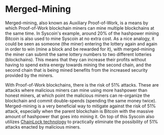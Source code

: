 # Merged-Mining

Merged-mining, also known as Auxiliary Proof-of-Work, is a means by which Proof-of-Work blockchain miners can mine multiple blockchains at the same time. In Syscoin's example, around 20% of the hashpower mining Bitcoin is also used to mine Syscoin at no extra cost. As a nice analogy, it could be seen as someone (the miner) entering the lottery again and again in order to win (mine a block and be rewarded for it), with merged-mining the miner can submit the same lottery numbers to two different lotteries (blockchains). This means that they can increase their profits without having to spend extra energy towards mining the second chain, and the second chain that is being mined benefits from the increased security provided by the miners.

With Proof-of-Work blockchains, there is the risk of 51% attacks. These are attacks where malicious miners can mine using more hashpower than honest miners, at which point the malicious miners can re-organize the blockchain and commit double-spends (spending the same money twice). Merged-mining is a very beneficial way to mitigate against the risk of 51% attack, especially when the parent blockchain is Bitcoin with the massive amount of hashpower that goes into mining it. On top of this Syscoin also utilizes [ChainLock technology](/docs/tech/chainlocks) to practically eliminate the possibility of 51% attacks enacted by malicious miners.
